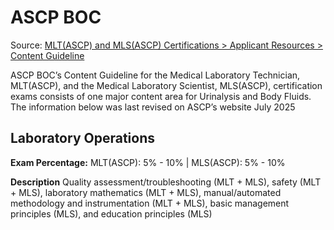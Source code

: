 # ASCP BOC {-}

Source: <a href="https://www.ascp.org/content/board-of-certification/get-credentialed#" target="_blank">MLT(ASCP) and MLS(ASCP) Certifications > Applicant Resources > Content Guideline</a>

ASCP BOC's Content Guideline for the Medical Laboratory Technician, MLT(ASCP), and the Medical Laboratory Scientist, MLS(ASCP), certification exams consists of one major content area for Urinalysis and Body Fluids. The information below was last revised on ASCP's website July 2025

## **Laboratory Operations** {-}

**Exam Percentage:** MLT(ASCP): 5% - 10% | MLS(ASCP): 5% - 10%

**Description** Quality assessment/troubleshooting (MLT + MLS), safety (MLT + MLS), laboratory mathematics (MLT + MLS), manual/automated methodology and instrumentation (MLT + MLS), basic management principles (MLS), and education principles (MLS)